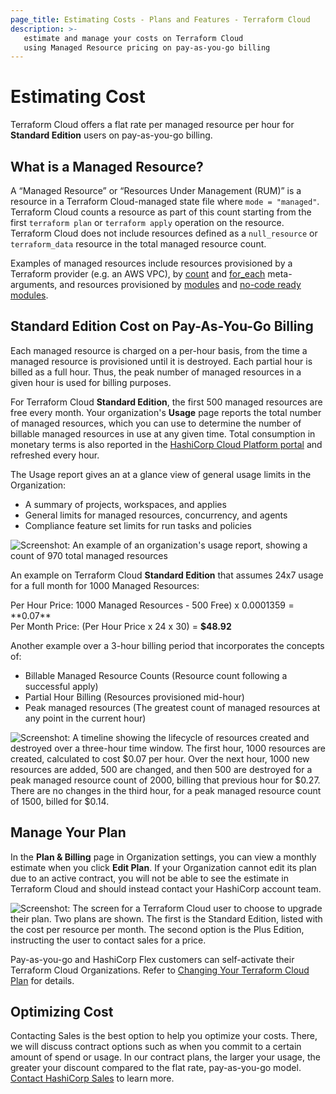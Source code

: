 ```yaml
---
page_title: Estimating Costs - Plans and Features - Terraform Cloud
description: >-
   estimate and manage your costs on Terraform Cloud 
   using Managed Resource pricing on pay-as-you-go billing
---
```


# Estimating Cost

Terraform Cloud offers a flat rate per managed resource per hour for **Standard Edition** users on pay-as-you-go billing. 

## What is a Managed Resource?

A “Managed Resource” or “Resources Under Management (RUM)” is a resource in a Terraform Cloud-managed state file where `mode = "managed"`. Terraform Cloud counts a resource as part of this count starting from the first `terraform plan` or `terraform apply` operation on the resource. Terraform Cloud does not include resources defined as a `null_resource` or `terraform_data` resource in the total managed resource count.

Examples of managed resources include resources provisioned by a Terraform provider (e.g. an AWS VPC), by [count](/terraform/language/meta-arguments/count) and [for_each](/terraform/language/meta-arguments/for_each) meta-arguments, and resources provisioned by [modules](/terraform/language/modules) and [no-code ready modules](/terraform/cloud-docs/no-code-provisioning/module-design).  

## Standard Edition Cost on Pay-As-You-Go Billing

Each managed resource is charged on a per-hour basis, from the time a managed resource is provisioned until it is destroyed. Each partial hour is billed as a full hour.  Thus, the peak number of managed resources in a given hour is used for billing purposes. 

For Terraform Cloud **Standard Edition**, the first 500 managed resources are free every month. Your organization's **Usage** page reports the total number of managed resources, which you can use to determine the number of billable managed resources in use at any given time.  Total consumption in monetary terms is also reported in the [HashiCorp Cloud Platform portal](/hcp/docs/hcp/admin/billing#hcp-usage) and refreshed every hour.

The Usage report gives an at a glance view of general usage limits in the Organization:
- A summary of projects, workspaces, and applies
- General limits for managed resources, concurrency, and agents
- Compliance feature set limits for run tasks and policies

![Screenshot: An example of an organization's usage report, showing a count of 970 total managed resources](/img/docs/tfc-org-usage.png)

An example on Terraform Cloud **Standard Edition** that assumes 24x7 usage for a full month for 1000 Managed Resources:

Per Hour Price: 1000 Managed Resources - 500 Free) x $0.0001359 = **$0.07**  
Per Month Price: (Per Hour Price x 24 x 30) = **$48.92**

Another example over a 3-hour billing period that incorporates the concepts of:
- Billable Managed Resource Counts (Resource count following a successful apply)
- Partial Hour Billing (Resources provisioned mid-hour)
- Peak managed resources  (The greatest count of managed resources at any point in the current hour)

![Screenshot: A timeline showing the lifecycle of resources created and destroyed over a three-hour time window. The first hour, 1000 resources are created, calculated to cost $0.07 per hour. Over the next hour, 1000 new resources are added, 500 are changed, and then 500 are destroyed for a peak managed resource count of 2000, billing that previous hour for $0.27. There are no changes in the third hour, for a peak managed resource count of 1500, billed for $0.14.](/img/docs/tfc-payg-example.png)

## Manage Your Plan

In the **Plan & Billing** page in Organization settings, you can view a monthly estimate when you click **Edit Plan**. If your Organization cannot edit its plan due to an active contract, you will not be able to see the estimate in Terraform Cloud and should instead contact your HashiCorp account team.

![Screenshot: The screen for a Terraform Cloud user to choose to upgrade their plan. Two plans are shown. The first is the Standard Edition, listed with the cost per resource per month. The second option is the Plus Edition, instructing the user to contact sales for a price.](/img/docs/tfc-upgrade-plan.png)

Pay-as-you-go and HashiCorp Flex customers can self-activate their Terraform Cloud Organizations. Refer to [Changing Your Terraform Cloud Plan](/terraform/cloud-docs/overview/change-plan) for details.

## Optimizing Cost

Contacting Sales is the best option to help you optimize your costs. There, we will discuss contract options such as when you commit to a certain amount of spend or usage. In our contract plans, the larger your usage, the greater your discount compared to the flat rate, pay-as-you-go model. [Contact HashiCorp Sales](https://www.hashicorp.com/contact-sales) to learn more.
